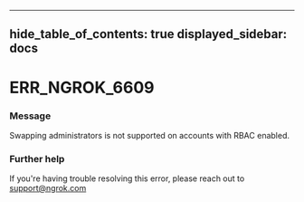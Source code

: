 

---
hide_table_of_contents: true
displayed_sidebar: docs
---


# ERR_NGROK_6609

### Message
Swapping administrators is not supported on accounts with RBAC enabled.

<ErrorDetails error="err_ngrok_6609" />



### Further help
If you're having trouble resolving this error, please reach out to [support@ngrok.com](mailto:support@ngrok.com?subject=Help%20with%20ERR_NGROK_6609)

